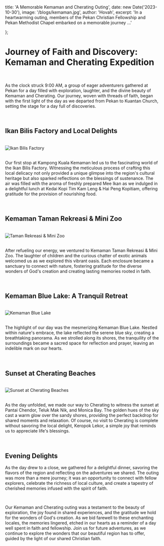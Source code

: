   title: 'A Memorable Kemaman and Cherating Outing',
  date: new Date('2023-10-30'),
  image: '/blogs/kemaman.jpg',
  author: 'Hovah',
  excerpt: 'In a heartwarming outing, members of the Pekan Christian Fellowship and Pekan Methodist Chapel embarked on a memorable journey ...'

};


<h1 className="font-bold"> Journey of Faith and Discovery: Kemaman and Cherating Expedition </h1>

<br />

As the clock struck 9:00 AM, a group of eager adventurers gathered at Pekan for a day filled with exploration, laughter, and the divine beauty of Kemaman and Cherating. Our journey, woven with threads of faith, began with the first light of the day as we departed from Pekan to Kuantan Church, setting the stage for a day full of discoveries.

<br />



<h2 className="font-bold"> Ikan Bilis Factory and Local Delights </h2>

<br />

<div style={{ textAlign: 'center' }}>
  <img src="/blogs/kemaman/ikan-bilis.jpg" alt="Ikan Bilis Factory" className="mx-auto block"  />
</div>

<br />

Our first stop at Kampong Kuala Kemaman led us to the fascinating world of the Ikan Bilis Factory. Witnessing the meticulous process of crafting this local delicacy not only provided a unique glimpse into the region's cultural heritage but also sparked reflections on the blessings of sustenance. The air was filled with the aroma of freshly prepared Mee Ikan as we indulged in a delightful lunch at Kedai Kopi Tim Kam Leng & Hai Peng Kopitiam, offering gratitude for the provision of nourishing food.

<br />

<h2 className="font-bold">  Kemaman Taman Rekreasi & Mini Zoo </h2>

<br />

<div style={{ textAlign: 'center' }}>
  <img src="/blogs/kemaman/zoo.jpg" alt="Taman Rekreasi & Mini Zoo"  className="mx-auto block"  />
</div>

<br />

After refueling our energy, we ventured to Kemaman Taman Rekreasi & Mini Zoo. The laughter of children and the curious chatter of exotic animals welcomed us as we explored this vibrant oasis. Each enclosure became a sanctuary to connect with nature, fostering gratitude for the diverse wonders of God's creation and creating lasting memories rooted in faith.

<br />

<h2 className="font-bold"> Kemaman Blue Lake: A Tranquil Retreat  </h2>

<br />

<div style={{ textAlign: 'center' }}>
  <img src="/blogs/kemaman/blue-lake.jpg" alt="Kemaman Blue Lake"  className="mx-auto block" />
</div>

<br />

The highlight of our day was the mesmerizing Kemaman Blue Lake. Nestled within nature's embrace, the lake reflected the serene blue sky, creating a breathtaking panorama. As we strolled along its shores, the tranquility of the surroundings became a sacred space for reflection and prayer, leaving an indelible mark on our hearts.

<br />

<h2 className="font-bold"> Sunset at Cherating Beaches </h2>


<br />

<div style={{ textAlign: 'center' }}>
  <img src="/blogs/kemaman/kijal-penunjuk-stony-beach.jpg" alt="Sunset at Cherating Beaches"  className="mx-auto block"/>
</div>

<br />

As the day unfolded, we made our way to Cherating to witness the sunset at Pantai Chendor, Teluk Mak Nik, and Monica Bay. The golden hues of the sky cast a warm glow over the sandy shores, providing the perfect backdrop for shared moments and relaxation. Of course, no visit to Cherating is complete without savoring the local delight, Keropok Lekor, a simple joy that reminds us to appreciate life's blessings.

<br />

<h2 className="font-bold">  Evening Delights  </h2>


As the day drew to a close, we gathered for a delightful dinner, savoring the flavors of the region and reflecting on the adventures we shared. The outing was more than a mere journey; it was an opportunity to connect with fellow explorers, celebrate the richness of local culture, and create a tapestry of cherished memories infused with the spirit of faith.

<br />

Our Kemaman and Cherating outing was a testament to the beauty of exploration, the joy found in shared experiences, and the gratitude we hold for the wonders of God's creation. As we bid farewell to these enchanting locales, the memories lingered, etched in our hearts as a reminder of a day well spent in faith and fellowship. Join us for future adventures, as we continue to explore the wonders that our beautiful region has to offer, guided by the light of our shared Christian faith.
